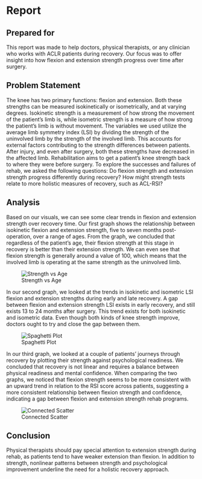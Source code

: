 # Report {.unnumbered}

## Prepared for {.unnumbered}

This report was made to help doctors, physical therapists, or any clinician who works with ACLR patients during recovery. Our focus was to offer insight into how flexion and extension strength progress over time after surgery.

## Problem Statement

The knee has two primary functions: flexion and extension. Both these strengths can be measured isokinetically or isometrically, and at varying degrees. Isokinetic strength is a measurement of how strong the movement of the patient’s limb is, while isometric strength is a measure of how strong the patient’s limb is without movement. The variables we used utilize the average limb symmetry index (LSI) by dividing the strength of the uninvolved limb by the strength of the involved limb. This accounts for external factors contributing to the strength differences between patients. After injury, and even after surgery, both these strengths have decreased in the affected limb. Rehabilitation aims to get a patient’s knee strength back to where they were before surgery. To explore the successes and failures of rehab, we asked the following questions:
Do flexion strength and extension strength progress differently during recovery?
How might strength tests relate to more holistic measures of recovery, such as ACL-RSI?

## Analysis

Based on our visuals, we can see some clear trends in flexion and extension strength over recovery time. Our first graph shows the relationship between isokinetic flexion and extension strength, five to seven months post-operation, over a range of ages. From the graph, we concluded that regardless of the patient’s age, their flexion strength at this stage in recovery is better than their extension strength. We can even see that flexion strength is generally around a value of 100, which means that the involved limb is operating at the same strength as the uninvolved limb. 

![Strength vs Age](strengthreg.jpg)

In our second graph, we looked at the trends in isokinetic and isometric LSI flexion and extension strengths during early and late recovery. A gap between flexion and extension strength LSI exists in early recovery, and still exists 13 to 24 months after surgery. This trend exists for both isokinetic and isometric data. Even though both kinds of knee strength improve, doctors ought to try and close the gap between them.

![Spaghetti Plot](spaghetti.jpg)

In our third graph, we looked at a couple of patients’ journeys through recovery by plotting their strength against psychological readiness. We concluded that recovery is not linear and requires a balance between physical readiness and mental confidence. When comparing the two graphs, we noticed that flexion strength seems to be more consistent with an upward trend in relation to the RSI score across patients, suggesting a more consistent relationship between flexion strength and confidence, indicating a gap between flexion and extension strength rehab programs. 

![Connected Scatter](connected.jpg)

## Conclusion

Physical therapists should pay special attention to extension strength during rehab, as patients tend to have weaker extension than flexion. In addition to strength, nonlinear patterns between strength and psychological improvement underline the need for a holistic recovery approach. 
